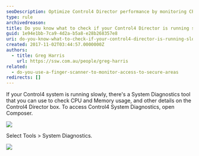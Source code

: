```yaml
---
seoDescription: Optimize Control4 Director performance by monitoring CPU and memory usage with System Diagnostics tool.
type: rule
archivedreason:
title: Do you know what to check if your Control4 Director is running slowly?
guid: 1e94e1bb-7ca9-4d2a-b5a8-e28b268357e8
uri: do-you-know-what-to-check-if-your-control4-director-is-running-slowly
created: 2017-11-02T03:44:57.0000000Z
authors:
  - title: Greg Harris
    url: https://ssw.com.au/people/greg-harris
related:
  - do-you-use-a-finger-scanner-to-monitor-access-to-secure-areas
redirects: []
---
```


If your Control4 system is running slowly, there's a System Diagnostics tool that you can use to check CPU and Memory usage, and other details on the Control4 Director box.
To access Control4 System Diagnostics, open Composer.

![](Composer-Tools-System-Dianostics.png)

Select Tools &gt; System Diagnostics.

![](Composer-System-Dianostics.png)